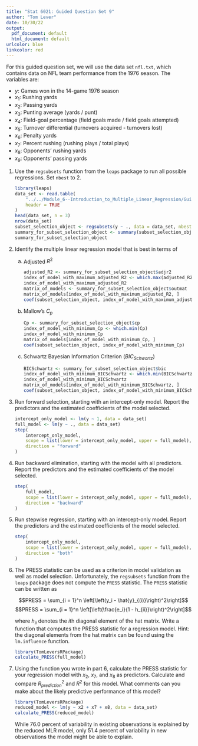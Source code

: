 ```yaml
---
title: "Stat 6021: Guided Question Set 9"
author: "Tom Lever"
date: 10/30/22
output:
  pdf_document: default
  html_document: default
urlcolor: blue
linkcolor: red
---
```


For this guided question set, we will use the data set `nfl.txt`, which contains data on NFL team performance from the 1976 season.
The variables are:

* $y$: Games won in the 14-game 1976 season
* $x_1$: Rushing yards
* $x_2$: Passing yards
* $x_3$: Punting average (yards / punt)
* $x_4$: Field-goal percentage (field goals made / field goals attempted)
* $x_5$: Turnover differential (turnovers acquired - turnovers lost)
* $x_6$: Penalty yards
* $x_7$: Percent rushing (rushing plays / total plays)
* $x_8$: Opponents' rushing yards
* $x_9$: Opponents' passing yards

1.  Use the `regsubsets` function from the `leaps` package to run all possible regressions. Set `nbest` to $2$.

    ```r
    library(leaps)
    data_set <- read.table(
        "../../Module_6--Introduction_to_Multiple_Linear_Regression/Guided_Question_Set/nfl.txt",
        header = TRUE
    )
    head(data_set, n = 3)
    nrow(data_set)
    subset_selection_object <- regsubsets(y ~ ., data = data_set, nbest = 2)
    summary_for_subset_selection_object <- summary(subset_selection_object)
    summary_for_subset_selection_object
    ```

2.  Identify the multiple linear regression model that is best in terms of
    
    (a) Adjusted $R^2$
    
        ```r
        adjusted_R2 <- summary_for_subset_selection_object$adjr2
        index_of_model_with_maximum_adjusted_R2 <- which.max(adjusted_R2)
        index_of_model_with_maximum_adjusted_R2
        matrix_of_models <- summary_for_subset_selection_object$outmat
        matrix_of_models[index_of_model_with_maximum_adjusted_R2, ]
        coef(subset_selection_object, index_of_model_with_maximum_adjusted_R2)
        ```
    
    (b) Mallow's $C_p$
    
        ```r
        Cp <- summary_for_subset_selection_object$cp
        index_of_model_with_minimum_Cp <- which.min(Cp)
        index_of_model_with_minimum_Cp
        matrix_of_models[index_of_model_with_minimum_Cp, ]
        coef(subset_selection_object, index_of_model_with_minimum_Cp)
        ```
    
    (c) Schwartz Bayesian Information Criterion ($BIC_{Schwartz}$)
    
        ```r
        BICSchwartz <- summary_for_subset_selection_object$bic
        index_of_model_with_minimum_BICSchwartz <- which.min(BICSchwartz)
        index_of_model_with_minimum_BICSchwartz
        matrix_of_models[index_of_model_with_minimum_BICSchwartz, ]
        coef(subset_selection_object, index_of_model_with_minimum_BICSchwartz)
        ```
    
3.  Run forward selection, starting with an intercept-only model. Report the predictors and the estimated coefficients of the model selected.

    ```r
    intercept_only_model <- lm(y ~ 1, data = data_set)
    full_model <- lm(y ~ ., data = data_set)
    step(
        intercept_only_model,
        scope = list(lower = intercept_only_model, upper = full_model),
        direction = "forward"
    )
    ```
    
4.  Run backward elimination, starting with the model with all predictors.
    Report the predictors and the estimated coefficients of the model selected.
    
    ```r
    step(
        full_model,
        scope = list(lower = intercept_only_model, upper = full_model),
        direction = "backward"
    )
    ```
    
5.  Run stepwise regression, starting with an intercept-only model. Report the predictors and the estimated coefficients of the model selected.

    ```r
    step(
        intercept_only_model,
        scope = list(lower = intercept_only_model, upper = full_model),
        direction = "both"
    )
    ```
    
6.  The PRESS statistic can be used as a criterion in model validation as well as model selection. Unfortunately, the `regsubsets` function
    from the `leaps` package does not compute the `PRESS` statistic. The `PRESS` statistic can be written as
    
    $$PRESS = \sum_{i = 1}^n \left[\left(y_i - \hat{y}_{(i)}\right)^2\right]$$
    $$PRESS = \sum_{i = 1}^n \left[\left(\frac{e_i}{1 - h_{ii}}\right)^2\right]$$
    
    where $h_{ii}$ denotes the $i$th diagonal element of the hat matrix. Write a function that computes the PRESS statistic for a regression 
    model. Hint: the diagonal elements from the hat matrix can be found using the `lm.influence` function.
    
    ```r
    library(TomLeversRPackage)
    calculate_PRESS(full_model)
    ```
    
7.  Using the function you wrote in part 6, calculate the PRESS statistic for your regression model with $x_2$, $x_7$, and $x_8$ as predictors.
    Calculate and compare ${R_{prediction}}^2$ and $R^2$ for this model. What comments can you make about the likely predictive performance of
    this model?
    
    ```r
    library(TomLeversRPackage)
    reduced_model <- lm(y ~ x2 + x7 + x8, data = data_set)
    calculate_PRESS(reduced_model)
    ```
    
    While $76.0$ percent of variability in existing observations is explained by the reduced MLR model,
    only $51.4$ percent of variability in new observations the model might be able to explain.
